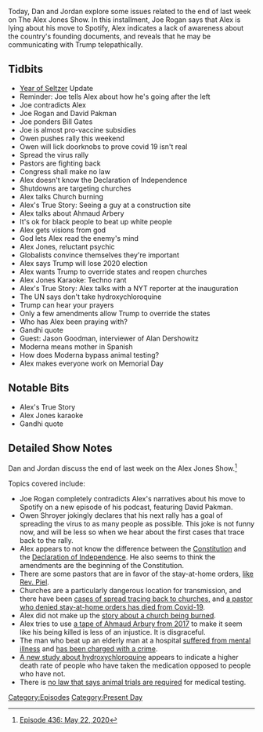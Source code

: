 {{DEFAULTSORT:
    #_EPISODE_0436:May 22, 2020
}}{{Episode
    | title           = May 22, 2020
    | caption         = [https://knowledgefight.libsyn.com/436-may-22-2020 Listen to this episode on Libsyn]
    | episodeNumber   = 436
    | length          = 01:27:56
    | airDate         = May 25, 2020
    | coverageDate    = May 22, 2020
    | episodeType     = [[:Category:Present Day|Present Day]]
    | appearance      = [[Joe Rogan]], [[David Pakman]], [[Bill Gates]], [[Owen Shroyer]], [[Ahmaud Arbery]], [[Jason Goodman]]
    | beverage        = Signature Selects Orange Cream; Signature Selects Strawberry Cream
    | previousEpisode = [[435: May 18-21, 2020]]
    | nextEpisode     = [[437: Gawain With a Telescope]]
}}

{{Stub}}

Today, Dan and Jordan explore some issues related to the end of last week on The Alex Jones Show. In this installment, Joe Rogan says that Alex is lying about his move to Spotify, Alex indicates a lack of awareness about the country's founding documents, and reveals that he may be communicating with Trump telepathically.

==Tidbits==

*[[The Year of the Seltzer|Year of Seltzer]] Update
*Reminder: Joe tells Alex about how he's going after the left
*Joe contradicts Alex
*Joe Rogan and David Pakman
*Joe ponders Bill Gates
*Joe is almost pro-vaccine subsidies
*Owen pushes rally this weekend
*Owen will lick doorknobs to prove covid 19 isn't real
*Spread the virus rally
*Pastors are fighting back
*Congress shall make no law
*Alex doesn't know the Declaration of Independence
*Shutdowns are targeting churches
*Alex talks Church burning
*Alex's True Story: Seeing a guy at a construction site
*Alex talks about Ahmaud Arbery
*It's ok for black people to beat up white people
*Alex gets visions from god
*God lets Alex read the enemy's mind
*Alex Jones, reluctant psychic
*Globalists convince themselves they're important
*Alex says Trump will lose 2020 election
*Alex wants Trump to override states and reopen churches
*Alex Jones Karaoke: Techno rant
*Alex's True Story: Alex talks with a NYT reporter at the inauguration
*The UN says don't take hydroxychloroquine
*Trump can hear your prayers
*Only a few amendments allow Trump to override the states
*Who has Alex been praying with?
*Gandhi quote
*Guest: Jason Goodman, interviewer of Alan Dershowitz
*Moderna means mother in Spanish
*How does Moderna bypass animal testing?
*Alex makes everyone work on Memorial Day

==Notable Bits==

*Alex's True Story
*Alex Jones karaoke
*Gandhi quote

==Detailed Show Notes==

Dan and Jordan discuss the end of last week on the Alex Jones Show.<ref>[https://knowledgefight.com/research/2020/5/24/episode-436-may-22-2020 Episode 436: May 22, 2020]</ref>

Topics covered include:

*Joe Rogan completely contradicts Alex's narratives about his move to Spotify on a new episode of his podcast, featuring David Pakman.
*Owen Shroyer jokingly declares that his next rally has a goal of spreading the virus to as many people as possible. This joke is not funny now, and will be less so when we hear about the first cases that trace back to the rally.
*Alex appears to not know the difference between the [https://constitutionus.com/ Constitution] and the [https://www.archives.gov/founding-docs/declaration-transcript Declaration of Independence]. He also seems to think the amendments are the beginning of the Constitution.
*There are some pastors that are in favor of the stay-at-home orders, [https://www.baltimoresun.com/maryland/carroll/lifestyles/cc-rl-piel-050920-20200509-rzvmvq7uizfcnbwj2bz7cvgg5i-story.html like Rev. Piel].
*Churches are a particularly dangerous location for transmission, and there have been [https://www.theguardian.com/world/2020/apr/03/california-church-coronvirus-outbreak-sacramento cases of spread tracing back to churches,] and [https://nypost.com/2020/04/13/virginia-pastor-who-held-packed-church-service-dies-of-coronavirus/ a pastor who denied stay-at-home orders has died from Covid-19].
*Alex did not make up the [https://www.insider.com/mississippi-church-violated-coronavirus-orders-burnt-down-2020-5 story about a church being burned].
*Alex tries to use [https://time.com/5838863/ahmaud-arbery-police-tase-video/ a tape of Ahmaud Arbury from 2017] to make it seem like his being killed is less of an injustice. It is disgraceful.
*The man who beat up an elderly man at a hospital [https://www.foxnews.com/us/patient-beat-elderly-man-suffers-mental-issues suffered from mental illness] and [https://www.detroitnews.com/story/news/local/detroit-city/2020/05/24/man-20-faces-charges-beating-75-year-old-nursing-home-roommate/5252345002/ has been charged with a crime].
*[https://www.theguardian.com/science/2020/may/22/hydroxychloroquine-trumps-covid-19-cure-increases-deaths-global-study-finds A new study about hydroxychloroquine] appears to indicate a higher death rate of people who have taken the medication opposed to people who have not.
*There is [https://www.statnews.com/2020/03/11/researchers-rush-to-start-moderna-coronavirus-vaccine-trial-without-usual-animal-testing/ no law that says animal trials are required] for medical testing.

[[Category:Episodes]]
[[Category:Present Day]]
